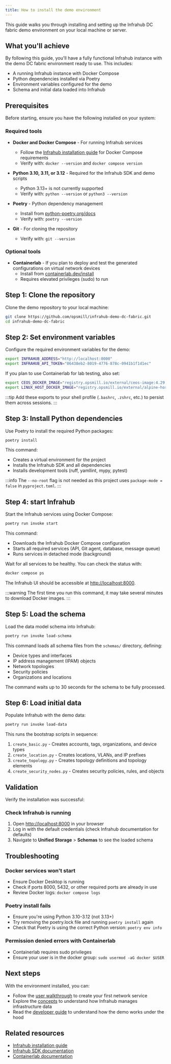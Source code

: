 ```yaml
---
title: How to install the demo environment
---
```


This guide walks you through installing and setting up the Infrahub DC fabric demo environment on your local machine or server.

## What you'll achieve

By following this guide, you'll have a fully functional Infrahub instance with the demo DC fabric environment ready to use. This includes:

- A running Infrahub instance with Docker Compose
- Python dependencies installed via Poetry
- Environment variables configured for the demo
- Schema and initial data loaded into Infrahub

## Prerequisites

Before starting, ensure you have the following installed on your system:

### Required tools

- **Docker and Docker Compose** - For running Infrahub services
  - Follow the [Infrahub installation guide](https://docs.infrahub.app/guides/installation#using-curl-and-docker-compose) for Docker Compose requirements
  - Verify with: `docker --version` and `docker compose version`

- **Python 3.10, 3.11, or 3.12** - Required for the Infrahub SDK and demo scripts
  - Python 3.13+ is not currently supported
  - Verify with: `python --version` or `python3 --version`

- **Poetry** - Python dependency management
  - Install from [python-poetry.org/docs](https://python-poetry.org/docs)
  - Verify with: `poetry --version`

- **Git** - For cloning the repository
  - Verify with: `git --version`

### Optional tools

- **Containerlab** - If you plan to deploy and test the generated configurations on virtual network devices
  - Install from [containerlab.dev/install](https://containerlab.dev/install/)
  - Requires elevated privileges (sudo) to run

## Step 1: Clone the repository

Clone the demo repository to your local machine:

```bash
git clone https://github.com/opsmill/infrahub-demo-dc-fabric.git
cd infrahub-demo-dc-fabric
```

## Step 2: Set environment variables

Configure the required environment variables for the demo:

```bash
export INFRAHUB_ADDRESS="http://localhost:8000"
export INFRAHUB_API_TOKEN="06438eb2-8019-4776-878c-0941b1f1d1ec"
```

If you plan to use Containerlab for lab testing, also set:

```bash
export CEOS_DOCKER_IMAGE="registry.opsmill.io/external/ceos-image:4.29.0.2F"
export LINUX_HOST_DOCKER_IMAGE="registry.opsmill.io/external/alpine-host:v3.1.1"
```

:::tip
Add these exports to your shell profile (`.bashrc`, `.zshrc`, etc.) to persist them across sessions.
:::

## Step 3: Install Python dependencies

Use Poetry to install the required Python packages:

```bash
poetry install
```

This command:

- Creates a virtual environment for the project
- Installs the Infrahub SDK and all dependencies
- Installs development tools (ruff, yamllint, mypy, pytest)

:::info
The `--no-root` flag is not needed as this project uses `package-mode = false` in `pyproject.toml`.
:::

## Step 4: start Infrahub

Start the Infrahub services using Docker Compose:

```bash
poetry run invoke start
```

This command:

- Downloads the Infrahub Docker Compose configuration
- Starts all required services (API, Git agent, database, message queue)
- Runs services in detached mode (background)

Wait for all services to be healthy. You can check the status with:

```bash
docker compose ps
```

The Infrahub UI should be accessible at [http://localhost:8000](http://localhost:8000).

:::warning
The first time you run this command, it may take several minutes to download Docker images.
:::

## Step 5: Load the schema

Load the data model schema into Infrahub:

```bash
poetry run invoke load-schema
```

This command loads all schema files from the `schemas/` directory, defining:

- Device types and interfaces
- IP address management (IPAM) objects
- Network topologies
- Security policies
- Organizations and locations

The command waits up to 30 seconds for the schema to be fully processed.

## Step 6: Load initial data

Populate Infrahub with the demo data:

```bash
poetry run invoke load-data
```

This runs the bootstrap scripts in sequence:

1. `create_basic.py` - Creates accounts, tags, organizations, and device types
2. `create_location.py` - Creates locations, VLANs, and IP prefixes
3. `create_topology.py` - Creates topology definitions and topology elements
4. `create_security_nodes.py` - Creates security policies, rules, and objects

## Validation

Verify the installation was successful:

### Check Infrahub is running

1. Open [http://localhost:8000](http://localhost:8000) in your browser
2. Log in with the default credentials (check Infrahub documentation for defaults)
3. Navigate to **Unified Storage** > **Schemas** to see the loaded schema

## Troubleshooting

### Docker services won't start

- Ensure Docker Desktop is running
- Check if ports 8000, 5432, or other required ports are already in use
- Review Docker logs: `docker compose logs`

### Poetry install fails

- Ensure you're using Python 3.10-3.12 (not 3.13+)
- Try removing the poetry.lock file and running `poetry install` again
- Check that Poetry is using the correct Python version: `poetry env info`

### Permission denied errors with Containerlab

- Containerlab requires sudo privileges
- Ensure your user is in the docker group: `sudo usermod -aG docker $USER`

## Next steps

With the environment installed, you can:

- Follow the [user walkthrough](./user-walkthrough.mdx) to create your first network service
- Explore the [concepts](./concepts.mdx) to understand how Infrahub manages infrastructure data
- Read the [developer guide](./developer-guide.mdx) to understand how the demo works under the hood

## Related resources

- [Infrahub installation guide](https://docs.infrahub.app/guides/installation)
- [Infrahub SDK documentation](https://docs.infrahub.app/python-sdk/introduction)
- [Containerlab documentation](https://containerlab.dev)
